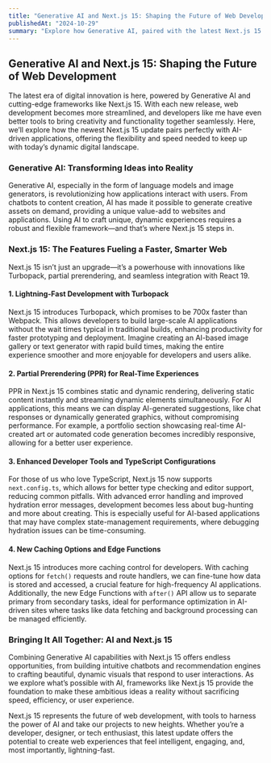 ```yaml
---
title: "Generative AI and Next.js 15: Shaping the Future of Web Development"
publishedAt: "2024-10-29"
summary: "Explore how Generative AI, paired with the latest Next.js 15 features, is transforming web development and pushing the boundaries of what’s possible on the web."
---
```


## Generative AI and Next.js 15: Shaping the Future of Web Development

The latest era of digital innovation is here, powered by Generative AI and cutting-edge frameworks like Next.js 15. With each new release, web development becomes more streamlined, and developers like me have even better tools to bring creativity and functionality together seamlessly. Here, we’ll explore how the newest Next.js 15 update pairs perfectly with AI-driven applications, offering the flexibility and speed needed to keep up with today’s dynamic digital landscape.

### Generative AI: Transforming Ideas into Reality

Generative AI, especially in the form of language models and image generators, is revolutionizing how applications interact with users. From chatbots to content creation, AI has made it possible to generate creative assets on demand, providing a unique value-add to websites and applications. Using AI to craft unique, dynamic experiences requires a robust and flexible framework—and that’s where Next.js 15 steps in.

### Next.js 15: The Features Fueling a Faster, Smarter Web

Next.js 15 isn’t just an upgrade—it’s a powerhouse with innovations like Turbopack, partial prerendering, and seamless integration with React 19.

#### 1. Lightning-Fast Development with Turbopack

Next.js 15 introduces Turbopack, which promises to be 700x faster than Webpack. This allows developers to build large-scale AI applications without the wait times typical in traditional builds, enhancing productivity for faster prototyping and deployment. Imagine creating an AI-based image gallery or text generator with rapid build times, making the entire experience smoother and more enjoyable for developers and users alike.

#### 2. Partial Prerendering (PPR) for Real-Time Experiences

PPR in Next.js 15 combines static and dynamic rendering, delivering static content instantly and streaming dynamic elements simultaneously. For AI applications, this means we can display AI-generated suggestions, like chat responses or dynamically generated graphics, without compromising performance. For example, a portfolio section showcasing real-time AI-created art or automated code generation becomes incredibly responsive, allowing for a better user experience.

#### 3. Enhanced Developer Tools and TypeScript Configurations

For those of us who love TypeScript, Next.js 15 now supports `next.config.ts`, which allows for better type checking and editor support, reducing common pitfalls. With advanced error handling and improved hydration error messages, development becomes less about bug-hunting and more about creating. This is especially useful for AI-based applications that may have complex state-management requirements, where debugging hydration issues can be time-consuming.

#### 4. New Caching Options and Edge Functions

Next.js 15 introduces more caching control for developers. With caching options for `fetch()` requests and route handlers, we can fine-tune how data is stored and accessed, a crucial feature for high-frequency AI applications. Additionally, the new Edge Functions with `after()` API allow us to separate primary from secondary tasks, ideal for performance optimization in AI-driven sites where tasks like data fetching and background processing can be managed efficiently.

### Bringing It All Together: AI and Next.js 15

Combining Generative AI capabilities with Next.js 15 offers endless opportunities, from building intuitive chatbots and recommendation engines to crafting beautiful, dynamic visuals that respond to user interactions. As we explore what’s possible with AI, frameworks like Next.js 15 provide the foundation to make these ambitious ideas a reality without sacrificing speed, efficiency, or user experience.

Next.js 15 represents the future of web development, with tools to harness the power of AI and take our projects to new heights. Whether you’re a developer, designer, or tech enthusiast, this latest update offers the potential to create web experiences that feel intelligent, engaging, and, most importantly, lightning-fast.
